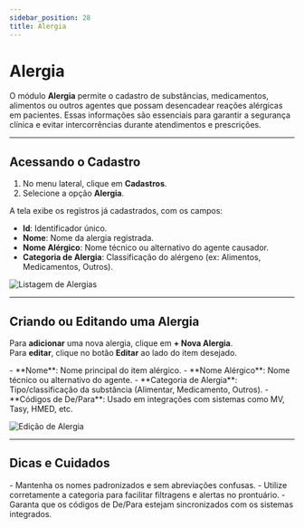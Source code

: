 ```yaml
---
sidebar_position: 28
title: Alergia
---
```



# Alergia

O módulo **Alergia** permite o cadastro de substâncias, medicamentos, alimentos ou outros agentes que possam desencadear reações alérgicas em pacientes. Essas informações são essenciais para garantir a segurança clínica e evitar intercorrências durante atendimentos e prescrições.

---

## Acessando o Cadastro

1. No menu lateral, clique em **Cadastros**.
2. Selecione a opção **Alergia**.

A tela exibe os registros já cadastrados, com os campos:

- **Id**: Identificador único.
- **Nome**: Nome da alergia registrada.
- **Nome Alérgico**: Nome técnico ou alternativo do agente causador.
- **Categoria de Alergia**: Classificação do alérgeno (ex: Alimentos, Medicamentos, Outros).

![Listagem de Alergias](/img/lista_alergia.png)

---

## Criando ou Editando uma Alergia

Para **adicionar** uma nova alergia, clique em **+ Nova Alergia**.  
Para **editar**, clique no botão **Editar** ao lado do item desejado.

<Admonition type="info" title="Campos de Cadastro">
- **Nome**: Nome principal do item alérgico.
- **Nome Alérgico**: Nome técnico ou alternativo do agente.
- **Categoria de Alergia**: Tipo/classificação da substância (Alimentar, Medicamento, Outros).
- **Códigos de De/Para**: Usado em integrações com sistemas como MV, Tasy, HMED, etc.
</Admonition>

![Edição de Alergia](/img/edit_alergia.png)

---

## Dicas e Cuidados

<Admonition type="tip" title="Boas Práticas">
- Mantenha os nomes padronizados e sem abreviações confusas.
- Utilize corretamente a categoria para facilitar filtragens e alertas no prontuário.
- Garanta que os códigos de De/Para estejam sincronizados com os sistemas integrados.
</Admonition>
